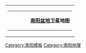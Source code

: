 <center>
{| id="toc" style="margin: 0 2em 0 2em;" width="800"
|-
|
{|style="background:#ccccff" cellspacing="0" border="0" cellpadding="3" width="100%"
|-
| width="50" align="center" |
| align="center" | '''[[南阳盆地]]卫星地图'''
|}
<div style="position: relative; font-size:85%">	 
{{Image label begin|image=NanyangBaseNASA.jpg|alt=|link=|width={{{width|800}}}|float={{{float|none}}}}} 
<span style="background-color: yellow"> 
{{Image label|x=25|y=20|text='''[[秦岭|秦岭东段]]'''}}	 
{{Image label|x=220|y=20|text='''[[伏牛山]]'''}}	  
{{Image label|x=540|y=300|text='''[[桐柏山]]'''}}	 
{{Image label|x=10|y=300|text='''[[武当山]]'''}}	
{{Image label|x=680|y=165|text=[[嵖岈山]]}}
{{Image label|x=700|y=260|text=[[铜山(河南)|铜山]]}}
{{Image label|x=675|y=65|text=[[九龙山(河南)|九龙山]]}}
{{Image label|x=440|y=63|text=[[鸭河口水库]]}}	 
{{Image label|x=100|y=210|text=[[丹江口水库]]}}	 
{{Image label|x=360|y=135|text=[[南阳市]]}}	 
{{Image label|x=200|y=300|text=[[汉水|汉江]]}}
{{Image label|x=65|y=130|text=[[丹江]]}}
{{Image label|x=160|y=130|text=[[灌河]]}}	 
{{Image label|x=370|y=235|text=[[白河 (唐白河)|白河]]}}	 
{{Image label|x=450|y=265|text=[[唐河]]}}
{{Image label|x=330|y=190|text=[[赵河]]}}
{{Image label|x=250|y=185|text=[[湍河]]}}	 
{{Image label|x=350|y=320|text=[[唐白河]]}}	 
{{Image label|x=550|y=45|text=[[方城]][[垭口]]}}
{{Image label|x=190|y=240|text=[[陶岔渠]]}}
{{Image label|x=315|y=250|text=[[邓州市]]}}	
{{Image label|x=450|y=185|text=<span style="color: Black;">'''<span style="font-size:larger;">[[南阳盆地]]</span>'''</span>}}
</div>
|}
</center>
<noinclude>
[[Category:南阳模板]]
[[Category:南阳地理]]
</noinclude>